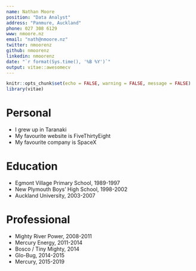 ```yaml
---
name: Nathan Moore
position: "Data Analyst"
address: "Panmure, Auckland"
phone: 027 308 6129
www: nmoore.nz
email: "nath@nmoore.nz"
twitter: nmoorenz
github: nmoorenz
linkedin: nmoorenz
date: "`r format(Sys.time(), '%B %Y')`"
output: vitae::awesomecv
---
```


```r
knitr::opts_chunk$set(echo = FALSE, warning = FALSE, message = FALSE)
library(vitae)
```

# Personal 

 * I grew up in Taranaki
 * My favourite website is FiveThirtyEight
 * My favourite company is SpaceX
 
# Education
 
 * Egmont Village Primary School, 1989-1997
 * New Plymouth Boys' High School, 1998-2002
 * Auckland University, 2003-2007
 
# Professional 

 * Mighty River Power, 2008-2011
 * Mercury Energy, 2011-2014
 * Bosco / Tiny Mighty, 2014
 * Glo-Bug, 2014-2015
 * Mercury, 2015-2019

